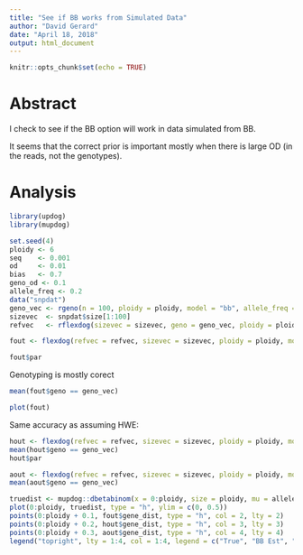 ```yaml
---
title: "See if BB works from Simulated Data"
author: "David Gerard"
date: "April 18, 2018"
output: html_document
---
```


```r
knitr::opts_chunk$set(echo = TRUE)
```

# Abstract

I check to see if the BB option will work in data simulated from BB.

It seems that the correct prior is important mostly when there is large OD (in the reads, not the genotypes).

# Analysis

```r
library(updog)
library(mupdog)
```


```r
set.seed(4)
ploidy <- 6
seq    <- 0.001
od     <- 0.01
bias   <- 0.7
geno_od <- 0.1
allele_freq <- 0.2
data("snpdat")
geno_vec <- rgeno(n = 100, ploidy = ploidy, model = "bb", allele_freq = allele_freq, od = geno_od)
sizevec  <- snpdat$size[1:100]
refvec   <- rflexdog(sizevec = sizevec, geno = geno_vec, ploidy = ploidy, seq = seq, bias = bias, od = od)
```

```r
fout <- flexdog(refvec = refvec, sizevec = sizevec, ploidy = ploidy, model = "bb")
```

```r
fout$par
```

Genotyping is mostly corect
```r
mean(fout$geno == geno_vec)
```

```r
plot(fout)
```


Same accuracy as assuming HWE:
```r
hout <- flexdog(refvec = refvec, sizevec = sizevec, ploidy = ploidy, model = "hw")
mean(hout$geno == geno_vec)
hout$par
```
```r
aout <- flexdog(refvec = refvec, sizevec = sizevec, ploidy = ploidy, model = "ash", ashpen = 0)
mean(aout$geno == geno_vec)
```

```r
truedist <- mupdog::dbetabinom(x = 0:ploidy, size = ploidy, mu = allele_freq, rho = geno_od, log = FALSE)
plot(0:ploidy, truedist, type = "h", ylim = c(0, 0.5))
points(0:ploidy + 0.1, fout$gene_dist, type = "h", col = 2, lty = 2)
points(0:ploidy + 0.2, hout$gene_dist, type = "h", col = 3, lty = 3)
points(0:ploidy + 0.3, aout$gene_dist, type = "h", col = 4, lty = 4)
legend("topright", lty = 1:4, col = 1:4, legend = c("True", "BB Est", "HW Est", "Unimodal"))
```

